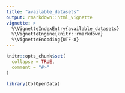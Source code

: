 ```yaml
---
title: "available_datasets"
output: rmarkdown::html_vignette
vignette: >
  %\VignetteIndexEntry{available_datasets}
  %\VignetteEngine{knitr::rmarkdown}
  %\VignetteEncoding{UTF-8}
---
```


```r
knitr::opts_chunk$set(
  collapse = TRUE,
  comment = "#>"
)
```

```r
library(ColOpenData)
```
